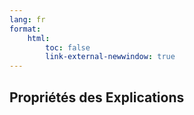 ```yaml
---
lang: fr
format:
    html:
        toc: false
        link-external-newwindow: true
---
```


## Propriétés des Explications {#sec-properties}